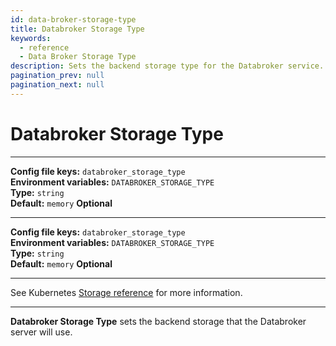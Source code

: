 ```yaml
---
id: data-broker-storage-type
title: Databroker Storage Type
keywords:
  - reference
  - Data Broker Storage Type
description: Sets the backend storage type for the Databroker service.
pagination_prev: null
pagination_next: null
---
```



# Databroker Storage Type

<Tabs>
<TabItem value="Core" label="Core">

---

**Config file keys:** `databroker_storage_type` <br/>
**Environment variables:** `DATABROKER_STORAGE_TYPE` <br/>
**Type:** `string` <br/>
**Default:** `memory`
**Optional**

</TabItem>
<TabItem value="Enterprise" label="Enterprise">

---

**Config file keys:** `databroker_storage_type` <br/>
**Environment variables:** `DATABROKER_STORAGE_TYPE` <br/>
**Type:** `string` <br/>
**Default:** `memory`
**Optional**

</TabItem>
<TabItem value="Kubernetes" label="Kubernetes">

---

See Kubernetes [Storage reference](/docs/deploying/k8s/reference#storage) for more information.

</TabItem>
</Tabs>

---

**Databroker Storage Type** sets the backend storage that the Databroker server will use.
